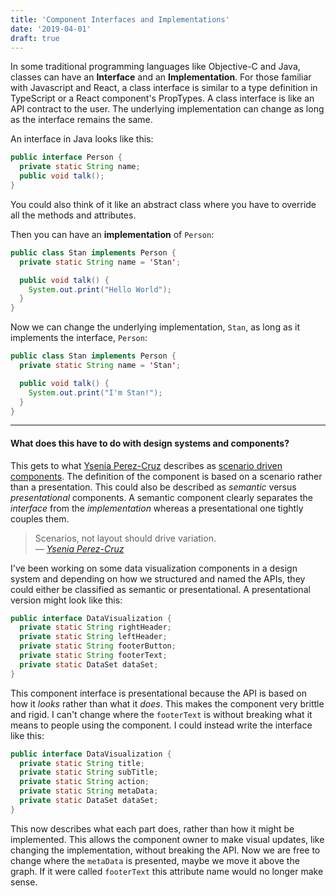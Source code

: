 ```yaml
---
title: 'Component Interfaces and Implementations'
date: '2019-04-01'
draft: true
---
```



In some traditional programming languages like Objective-C and Java, classes can have an **Interface** and an **Implementation**. For those familiar with Javascript and React, a class interface is similar to a type definition in TypeScript or a React component's PropTypes. A class interface is like an API contract to the user. The underlying implementation can change as long as the interface remains the same.

An interface in Java looks like this:

```java
public interface Person {
  private static String name;
  public void talk();
}
```

You could also think of it like an abstract class where you have to override all the methods and attributes. 

Then you can have an **implementation** of `Person`:

```java
public class Stan implements Person {
  private static String name = 'Stan';

  public void talk() {
    System.out.print("Hello World");
  }
}
```

Now we can change the underlying implementation, `Stan`, as long as it implements the interface, `Person`:

```java
public class Stan implements Person {
  private static String name = 'Stan';

  public void talk() {
    System.out.print("I'm Stan!");
  }
}
```

<hr />

#### What does this have to do with design systems and components?

This gets to what [Ysenia Perez-Cruz](https://twitter.com/yeseniaa) describes as [scenario driven components](https://www.clarityconf.com/session/scenario-driven-design-systems). The definition of the component is based on a scenario rather than a presentation. This could also be described as *semantic* versus *presentational* components. A semantic component clearly separates the *interface* from the *implementation* whereas a presentational one tightly couples them.

> Scenarios, not layout should drive variation.  
> — <cite>[Ysenia Perez-Cruz](https://speakerdeck.com/yeseniaperezcruz/building-flexible-design-systems)</cite>

<Graph />

I've been working on some data visualization components in a design system and depending on how we structured and named the APIs, they could either be classified as semantic or presentational. A presentational version might look like this:

```java
public interface DataVisualization {
  private static String rightHeader;
  private static String leftHeader;
  private static String footerButton;
  private static String footerText;
  private static DataSet dataSet;
}
```

This component interface is presentational because the API is based on how it *looks* rather than what it *does*. This makes the component very brittle and rigid. I can't change where the `footerText` is without breaking what it means to people using the component. I could instead write the interface like this:

```java
public interface DataVisualization {
  private static String title;
  private static String subTitle;
  private static String action;
  private static String metaData;
  private static DataSet dataSet;
}
```

This now describes what each part does, rather than how it might be implemented. This allows the component owner to make visual updates, like changing the implementation, without breaking the API. Now we are free to change where the `metaData` is presented, maybe we move it above the graph. If it were called `footerText` this attribute name would no longer make sense.